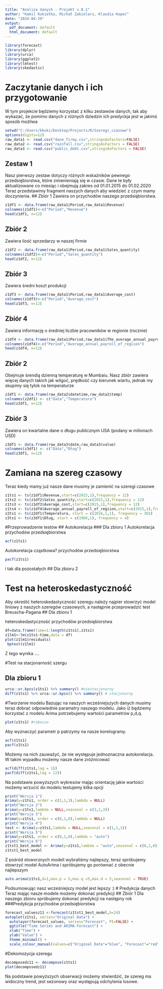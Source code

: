 ```yaml
---
title: "Analiza danych - Projekt v.0.1"
author: "Kamil Kukiełka, Michał Zakielarz, Klaudia Kopeć"
date: "2024-04-29"
output:
  pdf_document: default
  html_document: default
---
```

```r
library(forecast)
library(dplyr)
library(urca)
library(ggplot2)
library(lmtest)
library(skedastic)
```


# Zaczytanie danych i ich przygotowanie
W tym projekcie będziemy korzystać z kilku zestawów danych, tak aby wykazać, że pomimo danych z różnych dziedzin ich predyckja jest w jakimś sposób możliwa
```r
setwd("C:/Users/kkuki/Desktop/Projects/R/Szeregi_czasowe")
options(digits=12)
raw_data1 <- read.csv("dane_firmy.csv",stringsAsFactors=FALSE)
raw_data2 <- read.csv("rainfall.csv",stringsAsFactors = FALSE)
raw_data3 <- read.csv("public_debt.csv",stringsAsFactors = FALSE)
```
## Zestaw 1
Nasz pierwszy zestaw dotyczy różnych wskaźników pewnego przedsiębiorstwa, które zmienieniają się w czasie. Dane te były aktualizowane co miesiąc i obejmują zakres od 01.01.2015 do 01.02.2020
Teraz przedstawimy fragment naszych danych aby wiedzieć z czym mamy doczynienia.
## Zbiór 1
Zawiera on przychodów naszego przedsiębiorstwa.
```r
z1df1 <- data.frame(raw_data1$Period,raw_data1$Revenue)
colnames(z1df1)<-c("Period","Revenue")
head(z1df1, n=12)
```

## Zbiór 2
Zawiera ilość sprzedarzy w naszej firmie
```r
z1df2 <- data.frame(raw_data1$Period,raw_data1$Sales_quantity)
colnames(z1df2)<-c("Period","Sales_quantity")
head(z1df2, n=12)
```
## Zbiór 3
Zawiera średni koszt produkcji
```r
z1df3 <- data.frame(raw_data1$Period,raw_data1$Average_cost)
colnames(z1df3)<-c("Period","Average_cost")
head(z1df3, n=12)
```

## Zbiór 4
Zawiera informację o średniej liczbie pracowników w regionie (rocznie)
```r
z1df4 <- data.frame(raw_data1$Period,raw_data1$The_average_annual_payroll_of_the_region)
colnames(z1df4)<-c("Period","Average_annual_payroll_of_regiion")
head(z1df4, n=12)
```

## Zbiór 2
Obejmuje śrendią dzienną temperaturę w Mumbaiu. Nasz zbiór zawiera więcej danych takich jak wilgoć, prędkość czy kierunek wiartu, jednak my skupimy się tylok na temperaturze
```r
z2df1 <- data.frame(raw_data2$datetime,raw_data2$temp)
colnames(z2df1) <- c("Data","Temperatura")
head(z2df1, n=12)
```
## Zbiór 3
Zawiera on kwartalne dane o długu publicznym USA (podany w milionach USD)
```r
z3df1 <- data.frame(raw_data3$date,raw_data3$value)
colnames(z3df1) <- c("Data","Dług")
head(z3df1, n=12)
```
# Zamiana na szereg czasowy
Teraz kiedy mamy już nasze dane musimy je zamienić na szeregi czasowe
```r
z1ts1 <- ts(z1df1$Revenue,start=c(2015,1),frequency = 12)
z1ts2 <- ts(z1df2$Sales_quantity,start=c(2015,1),frequency = 12)
z1ts3 <- ts(z1df3$Average_cost,start=c(2015,1),frequency = 12)
z1ts4 <- ts(z1df4$Average_annual_payroll_of_regiion,start=c(2015,1),frequency = 12)
z2ts1 <- ts(z2df1$Temperatura, start = c(2016,1,1), frequency = 365)
z3ts1 <- ts(z3df1$Dług, start = c(1966,1), frequency = 4)
```


#Przeprowadzenie testów
## Autokorelacja
### Dla zbioru 1
Autokorelacja przychodów przedsiębiorstwa
```r
acf(z1ts1)
```
Autokorelacja cząstkowa? przychodów przedsiębiorstwa
```r
pacf(z1ts1)
```
i tak dla pozostałych
## Dla zbioru 2

# Test na heteroskedastyczność
Aby określić heteroskedastyczność szeregu należy najpier stowrzyć model liniowy z naszych szeregów czasowych, a następnie przeprowadzić test Breuscha-Pagana
## Dla zbioru 1

heteroskedastyczność przychodów przedsiębiorstwa
```r
df=data.frame(time=1:length(z1ts1),z1ts1)
z1lm1<-lm(z1ts1~time,data = df)
plot(z1lm1$residuals)
 bptest(z1lm1)
```
Z tego wynika ....

#Test na stacjonarność szergu

## Dla zbioru 1
```r
urca::ur.kpss(z1ts1) %>% summary() #niestacjonarny
diff(z1ts1) %>% urca::ur.kpss() %>% summary() # stacjonarny
```
#Tworzenie modelu
Bazując na naszych wcześniejszych danych musimy teraz dobrać odpowiednie parametry naszego modelu. Jako iż będziemy korzystać z modelu Arima potrzebujemy wartośći parametrów p,d,q.
```r
plot(z1ts1) #roboczo
```
Aby wyznaczyć parametr p patrzymy na nasze korelogramy.
```r
acf(z1ts1)
pacf(z1ts1)
```
Możemy na nich zauważyć, że nie występuje jednoznaczna autokorelacja. W takim wypadku możemy nasze dane zróżnicować
```r
acf(diff(z1ts1,lag = 1))
pacf(diff(z1ts1,lag = 12))
```
Na podstawie powyższych wykresów mając orientację jakie wartości możemy wrzucić do modelu testujemy kilka opcji

```r
print("Wersja 1")
Arima(y=z1ts1, order = c(3,1,3),lambda = NULL)
print("Wersja 2")
Arima(y=z1ts1,lambda = NULL,seasonal = c(3,1,3))
print("Wersja 3")
Arima(y=z1ts1, order = c(0,1,0),lambda = NULL)
print("Wersja 4")
test <- Arima(y=z1ts1,lambda = NULL,seasonal = c(1,1,1))
print("Wersja 5")
Arima(y=z1ts1, order = c(0,1,0),lambda = "auto")
print("Wersja 6")
z1tst1_best_model <- Arima(y=z1ts1,lambda = "auto",seasonal = c(0,1,0))
z1tst1_best_model
```
Z pośród stoworznych modeli wybraliśmy najlepszy, teraz spróbujemy stowrzyć model AutoArima i spróbujemy go porównać z obecnie najlepszym
```r
auto.arima(z1ts1,d=1,max.p = 5,max.q =5,max.d = 5,seasonal = TRUE)
```
Podsumowując nasz wcześniejszy model jest lepszy :)
# Predykcja danych
Teraz mając nasze modele możemy dokonać predykcji
## Zbiór 1
Dla naszego zbioru spróbujemy dokonać predykcji na następny rok
###Predykcja przychodów przedsiębiorstwa
```r
forecast_valuesz11 <-forecast(z1tst1_best_model,h=24)
autoplot(z1ts1, series="Original Data") +
  autolayer(forecast_values, series="Forecast", PI=FALSE) +
  ggtitle("Time Series and ARIMA Forecast") +
  xlab("Time") +
  ylab("Value") +
  theme_minimal() +
  scale_colour_manual(values=c("Original Data"="blue", "Forecast"="red"))
```
#Dekomozycja szeregu
```r
decomposedz11 <- decompose(z1ts1)
plot(decomposedz11)
```
Na podstawie powyższych obserwacji możemy stwierdzić, że szereg ma widoczny trend, jest sezonowy oraz występują odchylenia losowe.
